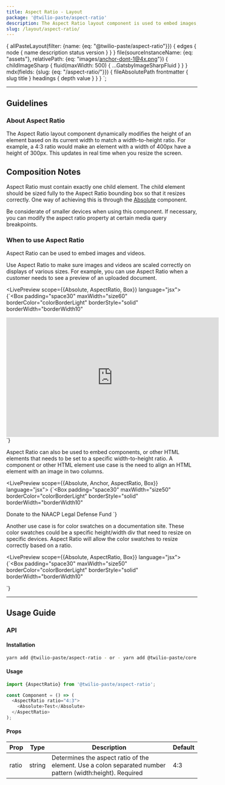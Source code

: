 ```yaml
---
title: Aspect Ratio - Layout
package: '@twilio-paste/aspect-ratio'
description: The Aspect Ratio layout component is used to embed images, video, media, components, or other HTML elements. It prevents skewing, cropping, etc.
slug: /layout/aspect-ratio/
---
```



  {
    allPasteLayout(filter: {name: {eq: "@twilio-paste/aspect-ratio"}}) {
      edges {
        node {
          name
          description
          status
          version
        }
      }
    }
    file(sourceInstanceName: {eq: "assets"}, relativePath: {eq: "images/anchor-dont-1@4x.png"}) {
      childImageSharp {
        fluid(maxWidth: 500) {
          ...GatsbyImageSharpFluid
        }
      }
    }
    mdx(fields: {slug: {eq: "/aspect-ratio/"}}) {
      fileAbsolutePath
      frontmatter {
        slug
        title
      }
      headings {
        depth
        value
      }
    }
  }
`;

<ComponentHeader
  name="Aspect Ratio"
  categoryRoute={SidebarCategoryRoutes.LAYOUT}
  githubUrl="https://github.com/twilio-labs/paste/tree/master/packages/paste-core/layout/aspect-ratio"
  storybookUrl="https://twilio-labs.github.io/paste/?path=/story/layout-aspect-ratio--default"
  data={props.data.allPasteLayout.edges}
/>

---

<contentwrapper>

<PageAside data={props.data.mdx} headings={props.data.mdx.headings} />

<content>

## Guidelines

### About Aspect Ratio

The Aspect Ratio layout component dynamically modifies the height of an element based on its
current width to match a width-to-height ratio. For example, a 4:3 ratio would make
an element with a width of 400px have a height of 300px. This updates in real time
when you resize the screen.

## Composition Notes

Aspect Ratio must contain exactly one child element. The child element should be sized
fully to the Aspect Ratio bounding box so that it resizes correctly. One way of achieving
this is through the [Absolute](/layout/absolute) component.

Be considerate of smaller devices when using this component. If necessary, you can
modify the aspect ratio property at certain media query breakpoints.

### When to use Aspect Ratio

Aspect Ratio can be used to embed images and videos.

Use Aspect Ratio to make sure images and videos are scaled correctly on
displays of various sizes. For example, you can use Aspect Ratio when a
customer needs to see a preview of an uploaded document.

<LivePreview scope={{Absolute, AspectRatio, Box}} language="jsx">
  {`<Box
  padding="space30"
  maxWidth="size60"
  borderColor="colorBorderLight"
  borderStyle="solid"
  borderWidth="borderWidth10"
>
  <AspectRatio ratio="16:9">
    <iframe width="560" height="315" src="https://www.youtube.com/embed/OCUlE5ldPvM" frameborder="0" allow="accelerometer; autoplay; encrypted-media; gyroscope; picture-in-picture" allowfullscreen></iframe>
  </AspectRatio>
</Box>`}
</LivePreview>

Aspect Ratio can also be used to embed components, or other HTML elements that
needs to be set to a specific width-to-height ratio. A component or other HTML
element use case is the need to align an HTML element with an image in two columns.

<LivePreview scope={{Absolute, Anchor, AspectRatio, Box}} language="jsx">
  {`<Box
  padding="space30"
  maxWidth="size50"
  borderColor="colorBorderLight"
  borderStyle="solid"
  borderWidth="borderWidth10"
>
  <AspectRatio ratio="4:3">
    <Absolute style={{display: 'flex', alignItems: 'center', justifyContent: 'center'}}>
      <Anchor href="https://org2.salsalabs.com/o/6857/p/salsa/donation/common/public/?donate_page_KEY=15780">Donate to the NAACP Legal Defense Fund</Anchor>
    </Absolute>
  </AspectRatio>
</Box>`}
</LivePreview>

Another use case is for color swatches on a documentation site. These color swatches
could be a specific height/width div that need to resize on specific devices.
Aspect Ratio will allow the color swatches to resize correctly based on a ratio.

<LivePreview scope={{Absolute, AspectRatio, Box}} language="jsx">
  {`<Box
  padding="space30"
  maxWidth="size50"
  borderColor="colorBorderLight"
  borderStyle="solid"
  borderWidth="borderWidth10"
>
  <AspectRatio ratio="4:3">
    <Absolute backgroundColor="colorBackgroundBrand" />
  </AspectRatio>
</Box>`}
</LivePreview>

<DoDont>
  <Do title="Do" body="Use for an image or embedded video, and have it resize at a specific ratio." preview={false} />
  <Dont
    title="Don't"
    body="Don’t use with fixed size (width & height) elements, as those will not adhere to the width-to-height ratio."
    preview={false}
  />
</DoDont>

<DoDont>
  <Do title="Do" body="Use to embed a component or other HTML element." preview={false} />
  <Dont
    title="Don't"
    body="Don’t use without any child elements, because this is only a container element."
    preview={false}
  />
</DoDont>

---

## Usage Guide

### API

#### Installation

```bash
yarn add @twilio-paste/aspect-ratio - or - yarn add @twilio-paste/core
```

#### Usage

```js
import {AspectRatio} from '@twilio-paste/aspect-ratio';

const Component = () => (
  <AspectRatio ratio="4:3">
    <Absolute>Test</Absolute>
  </AspectRatio>
);
```

#### Props

| Prop  | Type   | Description                                                                                               | Default |
| ----- | ------ | --------------------------------------------------------------------------------------------------------- | ------- |
| ratio | string | Determines the aspect ratio of the element. Use a colon separated number pattern (width:height). Required | 4:3     |

<Box marginTop="space90">
  <Changelog />
</Box>

</content>

</contentwrapper>

